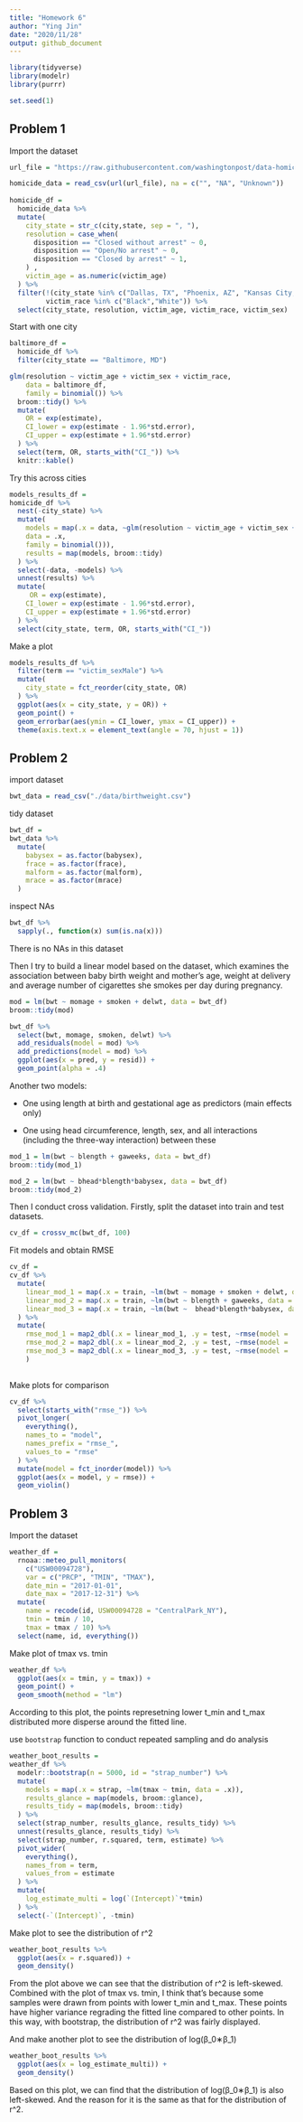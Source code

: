 ```yaml
---
title: "Homework 6"
author: "Ying Jin"
date: "2020/11/28"
output: github_document
---
```


```r
library(tidyverse)
library(modelr)
library(purrr)

set.seed(1)
```

## Problem 1

Import the dataset

```r
url_file = "https://raw.githubusercontent.com/washingtonpost/data-homicides/master/homicide-data.csv"

homicide_data = read_csv(url(url_file), na = c("", "NA", "Unknown"))
  
homicide_df =
  homicide_data %>% 
  mutate(
    city_state = str_c(city,state, sep = ", "),
    resolution = case_when(
      disposition == "Closed without arrest" ~ 0,
      disposition == "Open/No arrest" ~ 0,
      disposition == "Closed by arrest" ~ 1,
    ) ,
    victim_age = as.numeric(victim_age)
  ) %>% 
  filter(!(city_state %in% c("Dallas, TX", "Phoenix, AZ", "Kansas City, MO", "Tulsa, AL")),
         victim_race %in% c("Black","White")) %>% 
  select(city_state, resolution, victim_age, victim_race, victim_sex)
```

Start with one city

```r
baltimore_df = 
  homicide_df %>% 
  filter(city_state == "Baltimore, MD")

glm(resolution ~ victim_age + victim_sex + victim_race, 
    data = baltimore_df, 
    family = binomial()) %>% 
  broom::tidy() %>% 
  mutate(
    OR = exp(estimate),
    CI_lower = exp(estimate - 1.96*std.error),
    CI_upper = exp(estimate + 1.96*std.error)
  ) %>% 
  select(term, OR, starts_with("CI_")) %>% 
  knitr::kable()
```

Try this across cities

```r
models_results_df =
homicide_df %>% 
  nest(-city_state) %>% 
  mutate(
    models = map(.x = data, ~glm(resolution ~ victim_age + victim_sex + victim_race, 
    data = .x, 
    family = binomial())),
    results = map(models, broom::tidy)
  ) %>% 
  select(-data, -models) %>% 
  unnest(results) %>% 
  mutate(
     OR = exp(estimate),
    CI_lower = exp(estimate - 1.96*std.error),
    CI_upper = exp(estimate + 1.96*std.error)
  ) %>% 
  select(city_state, term, OR, starts_with("CI_"))
```

Make a plot

```r
models_results_df %>% 
  filter(term == "victim_sexMale") %>% 
  mutate(
    city_state = fct_reorder(city_state, OR)
  ) %>% 
  ggplot(aes(x = city_state, y = OR)) +
  geom_point() +
  geom_errorbar(aes(ymin = CI_lower, ymax = CI_upper)) +
  theme(axis.text.x = element_text(angle = 70, hjust = 1))
```

## Problem 2

import dataset

```r
bwt_data = read_csv("./data/birthweight.csv")
```

tidy dataset

```r
bwt_df = 
bwt_data %>% 
  mutate(
    babysex = as.factor(babysex),
    frace = as.factor(frace),
    malform = as.factor(malform),
    mrace = as.factor(mrace)
  )
```

inspect NAs

```r
bwt_df %>% 
  sapply(., function(x) sum(is.na(x)))
```

There is no NAs in this dataset

Then I try to build a linear model based on the dataset, which examines the association between baby birth weight and mother's  age, weight at delivery and average number of cigarettes she smokes per day during pregnancy.

```r
mod = lm(bwt ~ momage + smoken + delwt, data = bwt_df)
broom::tidy(mod)

bwt_df %>% 
  select(bwt, momage, smoken, delwt) %>% 
  add_residuals(model = mod) %>% 
  add_predictions(model = mod) %>% 
  ggplot(aes(x = pred, y = resid)) +
  geom_point(alpha = .4)
```

Another two models:

* One using length at birth and gestational age as predictors (main effects only)

* One using head circumference, length, sex, and all interactions (including the three-way interaction) between these

```r
mod_1 = lm(bwt ~ blength + gaweeks, data = bwt_df)
broom::tidy(mod_1)

mod_2 = lm(bwt ~ bhead*blength*babysex, data = bwt_df)
broom::tidy(mod_2)
```

Then I conduct cross validation. Firstly, split the dataset into train and test datasets.

```r
cv_df = crossv_mc(bwt_df, 100)
```

Fit models and obtain RMSE

```r
cv_df =
cv_df %>% 
  mutate(
    linear_mod_1 = map(.x = train, ~lm(bwt ~ momage + smoken + delwt, data = .x)),
    linear_mod_2 = map(.x = train, ~lm(bwt ~ blength + gaweeks, data = .x)),
    linear_mod_3 = map(.x = train, ~lm(bwt ~  bhead*blength*babysex, data = .x))
  ) %>% 
  mutate(
    rmse_mod_1 = map2_dbl(.x = linear_mod_1, .y = test, ~rmse(model = .x, data = .y)),
    rmse_mod_2 = map2_dbl(.x = linear_mod_2, .y = test, ~rmse(model = .x, data = .y)),
    rmse_mod_3 = map2_dbl(.x = linear_mod_3, .y = test, ~rmse(model = .x, data = .y))
    ) 
  
```
  
Make plots for comparison  
  
```r
cv_df %>% 
  select(starts_with("rmse_")) %>% 
  pivot_longer(
    everything(),
    names_to = "model",
    names_prefix = "rmse_",
    values_to = "rmse"
  ) %>% 
  mutate(model = fct_inorder(model)) %>% 
  ggplot(aes(x = model, y = rmse)) +
  geom_violin()
```

## Problem 3

Import the dataset

```r
weather_df = 
  rnoaa::meteo_pull_monitors(
    c("USW00094728"),
    var = c("PRCP", "TMIN", "TMAX"), 
    date_min = "2017-01-01",
    date_max = "2017-12-31") %>%
  mutate(
    name = recode(id, USW00094728 = "CentralPark_NY"),
    tmin = tmin / 10,
    tmax = tmax / 10) %>%
  select(name, id, everything())
```

Make plot of tmax vs. tmin

```r
weather_df %>% 
  ggplot(aes(x = tmin, y = tmax)) +
  geom_point() +
  geom_smooth(method = "lm")
```

According to this plot, the points represetning lower t_min and t_max distributed more disperse around the fitted line.

use `bootstrap` function to conduct repeated sampling and do analysis

```r
weather_boot_results =
weather_df %>% 
  modelr::bootstrap(n = 5000, id = "strap_number") %>% 
  mutate(
    models = map(.x = strap, ~lm(tmax ~ tmin, data = .x)),
    results_glance = map(models, broom::glance),
    results_tidy = map(models, broom::tidy)
  ) %>% 
  select(strap_number, results_glance, results_tidy) %>% 
  unnest(results_glance, results_tidy) %>% 
  select(strap_number, r.squared, term, estimate) %>% 
  pivot_wider(
    everything(),
    names_from = term,
    values_from = estimate
  ) %>% 
  mutate(
    log_estimate_multi = log(`(Intercept)`*tmin)
  ) %>% 
  select(-`(Intercept)`, -tmin)
```

Make plot to see the distribution of r^2 

```r
weather_boot_results %>% 
  ggplot(aes(x = r.squared)) +
  geom_density()
```

From the plot above we can see that the distribution of r^2 is left-skewed. Combined with the plot of tmax vs. tmin, I think that's because some samples were drawn from points with lower t_min and t_max. These points have higher variance regrading the fitted line compared to other points. In this way, with bootstrap, the distribution of r^2 was fairly displayed.

And make another plot to see the distribution of log(β_0∗β_1)

```r
weather_boot_results %>% 
  ggplot(aes(x = log_estimate_multi)) +
  geom_density()
```

Based on this plot, we can find that the distribution of log(β_0∗β_1) is also left-skewed. And the reason for it is the same as that for the distribution of r^2.